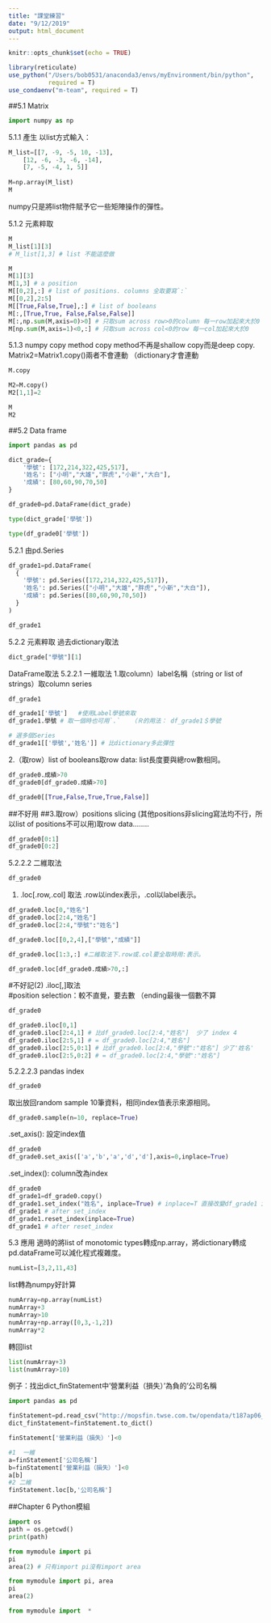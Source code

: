 ```yaml
---
title: "課堂練習"
date: "9/12/2019"
output: html_document
---
```


```r
knitr::opts_chunk$set(echo = TRUE)

library(reticulate)
use_python("/Users/bob0531/anaconda3/envs/myEnvironment/bin/python",
           required = T)
use_condaenv("m-team", required = T)
```

##5.1 Matrix

```python
import numpy as np
```
5.1.1 產生
以list方式輸入：
```python
M_list=[[7, -9, -5, 10, -13], 
    [12, -6, -3, -6, -14], 
    [7, -5, -4, 1, 5]]
    
M=np.array(M_list)
M
```
numpy只是將list物件賦予它一些矩陣操作的彈性。


5.1.2 元素粹取
```python
M
M_list[1][3]
# M_list[1,3] # list 不能這麼做
```

```python
M
M[1][3]
M[1,3] # a position
M[[0,2],:] # list of positions. columns 全取要寫`:`
M[[0,2],2:5]
M[[True,False,True],:] # list of booleans
M[:,[True,True, False,False,False]] 
M[:,np.sum(M,axis=0)>0] # 只取sum across row>0的column 每一row加起來大於0
M[np.sum(M,axis=1)<0,:] # 只取sum across col<0的row 每一col加起來大於0
```

5.1.3 numpy copy method
copy method不再是shallow copy而是deep copy.
Matrix2=Matrix1.copy()兩者不會連動  （dictionary才會連動
```python
M.copy

M2=M.copy()
M2[1,1]=2

M
M2
```

##5.2 Data frame

```python
import pandas as pd
```

```python
dict_grade={
    '學號': [172,214,322,425,517],
    '姓名': ["小明","大雄","胖虎","小新","大白"],
    '成績': [80,60,90,70,50]
}

df_grade0=pd.DataFrame(dict_grade)
```

```python
type(dict_grade['學號'])

type(df_grade0['學號'])
```

5.2.1 由pd.Series
```python
df_grade1=pd.DataFrame(
  {
    '學號': pd.Series([172,214,322,425,517]),
    '姓名': pd.Series(["小明","大雄","胖虎","小新","大白"]),
    '成績': pd.Series([80,60,90,70,50])
  }
)

df_grade1
```

5.2.2 元素粹取
過去dictionary取法
```python
dict_grade["學號"][1]
```
DataFrame取法
5.2.2.1 一維取法
1.取column）label名稱（string or list of strings）取column series
```python
df_grade1

df_grade1['學號']   #使用Label學號來取
df_grade1.學號 # 取一個時也可用`.`   （Ｒ的用法： df_grade1＄學號

# 選多個Series
df_grade1[['學號','姓名']] # 比dictionary多此彈性
```
2.（取row）list of booleans取row data: list長度要與總row數相同。
```python
df_grade0.成績>70
df_grade0[df_grade0.成績>70]
```
```python
df_grade0[[True,False,True,True,False]]
```
##不好用
##3.取row）positions slicing (其他positions非slicing寫法均不行，所以list of positions不可以用)取row data........
```python
df_grade0[0:1]
df_grade0[0:2]
```


5.2.2.2 二維取法

```python
df_grade0
```
(1) .loc[.row,.col] 取法
.row以index表示，.col以label表示。
```python
df_grade0.loc[0,"姓名"]
df_grade0.loc[2:4,"姓名"] 
df_grade0.loc[2:4,"學號":"姓名"]  
```
```python
df_grade0.loc[[0,2,4],["學號","成績"]] 
```
```python
df_grade0.loc[1:3,:] #二維取法下.row或.col要全取時用:表示。
```
```python
df_grade0.loc[df_grade0.成績>70,:]
```
#不好記(2) .iloc[,]取法  
#position selection：較不直覺，要去數 （ending最後一個數不算
```python
df_grade0
```
```python
df_grade0.iloc[0,1]
df_grade0.iloc[2:4,1] # 比df_grade0.loc[2:4,"姓名"]  少了 index 4
df_grade0.iloc[2:5,1] # = df_grade0.loc[2:4,"姓名"] 
df_grade0.iloc[2:5,0:1] # 比df_grade0.loc[2:4,"學號":"姓名"] 少了'姓名'
df_grade0.iloc[2:5,0:2] # = df_grade0.loc[2:4,"學號":"姓名"]
```


5.2.2.2.3 pandas index
```python
df_grade0
```
取出放回random sample 10筆資料，相同index值表示來源相同。
```python
df_grade0.sample(n=10, replace=True)
```
  .set_axis(): 設定index值
```python
df_grade0
df_grade0.set_axis(['a','b','a','d','d'],axis=0,inplace=True)
```
  .set_index(): column改為index
```python
df_grade0
df_grade1=df_grade0.copy()
df_grade1.set_index("姓名", inplace=True) # inplace=T 直接改變df_grade1 index 
df_grade1 # after set_index
df_grade1.reset_index(inplace=True)
df_grade1 # after reset_index
```



5.3 應用
適時的將list of monotomic types轉成np.array，將dictionary轉成pd.dataFrame可以減化程式複雜度。
```python
numList=[3,2,11,43]
```
list轉為numpy好計算
```python
numArray=np.array(numList)
numArray+3
numArray>10
numArray+np.array([0,3,-1,2])
numArray*2
```
轉回list
```python
list(numArray+3)
list(numArray>10)
```

例子：找出dict_finStatement中’營業利益（損失）‘為負的’公司名稱

```python
import pandas as pd

finStatement=pd.read_csv("http://mopsfin.twse.com.tw/opendata/t187ap06_O_ci.csv")
dict_finStatement=finStatement.to_dict()
```

```python
finStatement['營業利益（損失）']<0
```

```python
#1  一維
a=finStatement['公司名稱']
b=finStatement['營業利益（損失）']<0
a[b]
#2 二維
finStatement.loc[b,'公司名稱']
```

##Chapter 6 Python模組

```python
import os
path = os.getcwd()
print(path)
```

```python
from mymodule import pi
pi
area(2) # 只有import pi沒有import area
```

```python
from mymodule import pi, area
pi
area(2) 
```

```python
from mymodule import  *
```





